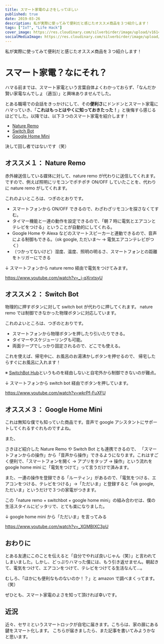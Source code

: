 ```yaml
---
title: スマート家電のよさをしってほしい
published: true
date: 2019-03-26
description: 私が実際に使ってみて便利だと感じたオススメ商品を３つ紹介します！
tags: ["IoT", "Life Hack"]
cover_image: https://res.cloudinary.com/silverbirder/image/upload/v1614412113/silver-birder.github.io/blog/photo_by_BENCE_BOROS_on_Unsplash.jpg
socialMediaImage: https://res.cloudinary.com/silverbirder/image/upload/v1614412113/silver-birder.github.io/blog/photo_by_BENCE_BOROS_on_Unsplash.jpg
---
```


私が実際に使ってみて便利だと感じたオススメ商品を３つ紹介します！

# スマート家電？なにそれ？

ハマる前までは、スマート家電という言葉自体よくわかっておらず、「なんだか賢い家電なんでしょ（適当）」と興味ありませんでした。

とある職場での会話をきっかけにして、その**便利さ**にドンドンとスマート家電にハマっていき、「**これはもっとはやくに知っておきたった！**」と後悔すら感じるほどでした。以降では、以下３つのスマート家電を紹介します！

- [Nature Remo](https://nature.global/jp/top)
- [Switch Bot](https://www.switchbot.jp/)
- [Google Home Mini](https://store.google.com/jp/magazine/compare_nest_speakers_displays?hl=ja-JP&srp=/jp/product/google_home_mini)

決して回し者ではないです（笑）

## オススメ１： Nature Remo

赤外線送信している媒体に対して、nature remo が代わりに送信してくれます。ですので、例えば照明にリモコンでポチポチ ON/OFF していたことを、代わりに nature remo がしてくれます。

これのよいところは、つぎのとおりです。

- スマートフォンから ON/OFF できるので、わざわざリモコンを探さなくてすむ。
- タイマー機能と一連の動作を設定できるので、「朝 7 時に電気とエアコンとテレビをつける」ということが自動的にしてくれる。
- Google Home や Alexa などのスマートスピーカーと連動できるので、音声による制御もできる。（ok google, ただいま〜 → 電気エアコンテレビがつく）
- （つかってないけど）湿度、温度、照明の明るさ、スマートフォンとの距離をトリガーにできる

↓ スマートフォンから nature remo 経由で電気をつけてみます。

https://www.youtube.com/watch?v=_j-qXrxtsyU

## オススメ２： Switch Bot

物理的に押すボタンに対して switch bot が代わりに押してくれます。
nature remo では制御できなかった物理ボタンに対応しています。

これのよいところは、つぎのとおりです。

- スマートフォンから物理ボタンを押したり引いたりできる。
- タイマーやスケジューリングも可能。
- 両面テープでしっかり固定されるので、どこでも使える。

これを使えば、帰宅中に、お風呂のお湯沸かしボタンを押せるので、
帰宅したらすぐにお風呂に入れます！

※ [SwitchBot Hub](https://www.switchbot.jp/hub-plus)というものを経由しないと自宅外から制御できないのが難点。

↓ スマートフォンから switch bot 経由でボタンを押しています。

https://www.youtube.com/watch?v=wkrPf-FuXFU

## オススメ３： Google Home Mini

これは無知な僕でも知っていた商品です。音声で google アシスタントにサポートしてくれるすぐれものですよね。

また、

さきほど紹介した Nature Remo や Switch Bot とも連携できるので、
「スマートフォンからの操作」から「音声から操作」できるようになります。これはすごく便利で、「スマートフォンを開く → アプリをタップ → 操作」という流れを google home mini に「電気をつけて」って言うだけで済みます。

また、一連の操作を登録できる「ルーティン」があるので、「電気をつける、エアコンをつける、テレビをつける」→「ただいま」と登録すると「ok google, ただいま」というだけで３つの家電がつきます。

この「nature remo + switchbot + google home mini」の組み合わせは、僕の生活スタイルにピッタリで、とても楽になりました。

↓ google home mini から「ただいま」を言ってみる

https://www.youtube.com/watch?v=_XGMBIXC3pU

## おわりに

とある友達にこのことを伝えると「自分でやれば良いじゃん（笑）」と言われてしまいました。しかし、どっぷりハマった僕には、もう引き返せません。朝起きて、電気をつけて、エアコンをつけて、テレビをつけてる生活なんて…。

むしろ、「ほかにも便利なものないのか！？」と amazon で調べまくってます。（笑）

ぜひとも、スマート家電のよさを知って頂ければ幸いです。

## 近況

近々、セサミというスマートロックが自宅に届きます。こちらは、家の扉にある鍵をスマート化します。
こちらが届きましたら、また記事を書いてみようかなと思います。
